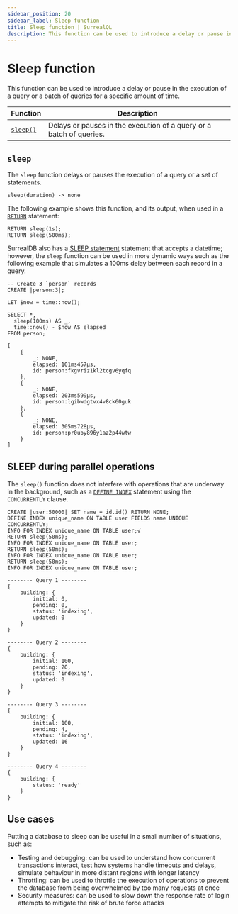 ```yaml
---
sidebar_position: 20
sidebar_label: Sleep function
title: Sleep function | SurrealQL
description: This function can be used to introduce a delay or pause in the execution of a query or a batch of queries for a specific amount of time.
---
```


# Sleep function

This function can be used to introduce a delay or pause in the execution of a query or a batch of queries for a specific amount of time.

<table>
  <thead>
    <tr>
      <th scope="col">Function</th>
      <th scope="col">Description</th>
    </tr>
  </thead>
  <tbody>
    <tr>
      <td scope="row" data-label="Function"><a href="#sleep"><code>sleep()</code></a></td>
      <td scope="row" data-label="Description">Delays or pauses in the execution of a query or a batch of queries.</td>
    </tr>
  </tbody>
</table>

## `sleep`

The `sleep` function delays or pauses the execution of a query or a set of statements.

```surql title="API DEFINITION"
sleep(duration) -> none
```
The following example shows this function, and its output, when used in a [`RETURN`](/docs/surrealql/statements/return) statement:

```surql
RETURN sleep(1s);
RETURN sleep(500ms);
```

SurrealDB also has a [SLEEP statement](/docs/surrealql/statements/sleep) statement that accepts a datetime; however, the `sleep` function can be used in more dynamic ways such as the following example that simulates a 100ms delay between each record in a query.

```surql
-- Create 3 `person` records
CREATE |person:3|;

LET $now = time::now();

SELECT *, 
  sleep(100ms) AS _, 
  time::now() - $now AS elapsed
FROM person;
```

```surql title="Response"
[
	{
		_: NONE,
		elapsed: 101ms457µs,
		id: person:fkgvriz1kl2tcgv6yqfq
	},
	{
		_: NONE,
		elapsed: 203ms599µs,
		id: person:lgibwdgtvx4v8ck60guk
	},
	{
		_: NONE,
		elapsed: 305ms728µs,
		id: person:pr0uby896y1az2p44wtw
	}
]
```

## SLEEP during parallel operations

The `sleep()` function does not interfere with operations that are underway in the background, such as a [`DEFINE INDEX`](/docs/surrealql/statements/define/indexes) statement using the `CONCURRENTLY` clause.

```surql
CREATE |user:50000| SET name = id.id() RETURN NONE;
DEFINE INDEX unique_name ON TABLE user FIELDS name UNIQUE CONCURRENTLY;
INFO FOR INDEX unique_name ON TABLE user;√
RETURN sleep(50ms);
INFO FOR INDEX unique_name ON TABLE user;
RETURN sleep(50ms);
INFO FOR INDEX unique_name ON TABLE user;
RETURN sleep(50ms);
INFO FOR INDEX unique_name ON TABLE user;
```

```surql title="Possible output"
-------- Query 1 --------
{ 
    building: {
        initial: 0,
        pending: 0,
        status: 'indexing', 
        updated: 0
    }
}

-------- Query 2 --------
{ 
    building: {
        initial: 100,
        pending: 20,
        status: 'indexing', 
        updated: 0
    }
}

-------- Query 3 --------
{ 
    building: {
        initial: 100,
        pending: 4,
        status: 'indexing', 
        updated: 16
    }
}

-------- Query 4 --------
{
    building: {
        status: 'ready'
    }
}
```

## Use cases

Putting a database to sleep can be useful in a small number of situations, such as:

* Testing and debugging: can be used to understand how concurrent transactions interact, test how systems handle timeouts and delays, simulate behaviour in more distant regions with longer latency
* Throttling: can be used to throttle the execution of operations to prevent the database from being overwhelmed by too many requests at once
* Security measures: can be used to slow down the response rate of login attempts to mitigate the risk of brute force attacks
